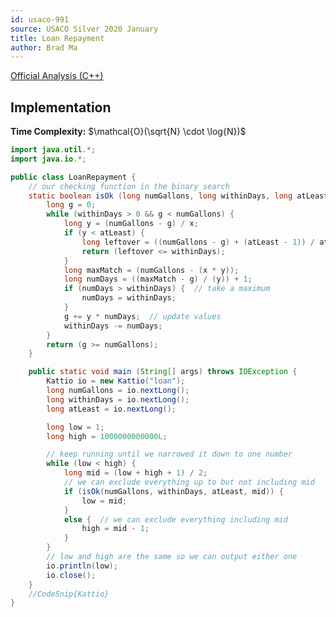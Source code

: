 ```yaml
---
id: usaco-991
source: USACO Silver 2020 January
title: Loan Repayment
author: Brad Ma
---
```


[Official Analysis (C++)](http://www.usaco.org/current/data/sol_loan_silver_jan20.html)

## Implementation
**Time Complexity:** $\mathcal{O}(\sqrt{N} \cdot \log{N})$

<LanguageSection>
  
<JavaSection>

```java
import java.util.*;
import java.io.*;

public class LoanRepayment {
	// our checking function in the binary search
	static boolean isOk (long numGallons, long withinDays, long atLeast, long x) {
		long g = 0;
		while (withinDays > 0 && g < numGallons) {
			long y = (numGallons - g) / x;
			if (y < atLeast) {
				long leftover = ((numGallons - g) + (atLeast - 1)) / atLeast;
				return (leftover <= withinDays);
			}
			long maxMatch = (numGallons - (x * y));
			long numDays = ((maxMatch - g) / (y)) + 1;
			if (numDays > withinDays) {  // take a maximum
				numDays = withinDays;
			}
			g += y * numDays;  // update values
			withinDays -= numDays;
		}
		return (g >= numGallons);
	}

	public static void main (String[] args) throws IOException {
		Kattio io = new Kattio("loan");
		long numGallons = io.nextLong();
		long withinDays = io.nextLong();
		long atLeast = io.nextLong();

		long low = 1;
		long high = 1000000000000L;

		// keep running until we narrowed it down to one number
		while (low < high) {
			long mid = (low + high + 1) / 2;
			// we can exclude everything up to but not including mid
			if (isOk(numGallons, withinDays, atLeast, mid)) {
				low = mid;
			}
			else {  // we can exclude everything including mid
				high = mid - 1;
			}
		}
		// low and high are the same so we can output either one
		io.println(low);
		io.close();
	}
	//CodeSnip{Kattio}
}
```
  
</JavaSection>
  
</LanguageSection>
